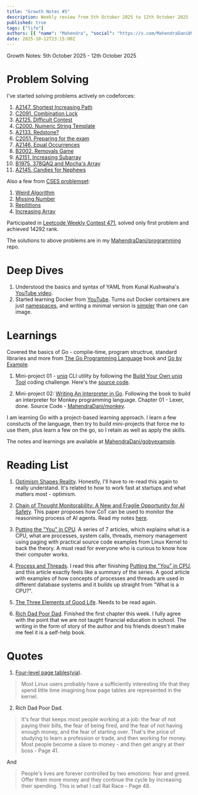 ```yaml
---
title: "Growth Notes #5"
description: Weekly review from 5th October 2025 to 12th October 2025
published: true
tags: ["life"]
authors: [{ "name": "Mahendra", "social": "https://x.com/MahendraDani09" }]
date: 2025-10-12T23:15:00Z
---
```

Growth Notes: 5th October 2025 - 12th October 2025

# Problem Solving
I've started solving problems actively on codeforces:
1. [A2147. Shortest Increasing Path](https://codeforces.com/contest/2147/problem/A)
2. [C2091. Combination Lock](https://codeforces.com/contest/2091/problem/C)
3. [A2125. Difficult Contest](https://codeforces.com/contest/2125/problem/A)
4. [C2000. Numeric String Template](https://codeforces.com/contest/2000/problem/C)
5. [A2133. Redstone?](https://codeforces.com/contest/2133/problem/A)
6. [C2051. Preparing for the exam](https://codeforces.com/contest/2051/problem/C)
7. [A2146. Equal Occurrences](https://codeforces.com/contest/2146/problem/A)
8. [B2002. Removals Game](https://codeforces.com/contest/2002/problem/B)
9. [A2151. Increasing Subarray](https://codeforces.com/contest/2151/problem/A)
10. [B1975. 378QAQ and Mocha's Array](https://codeforces.com/contest/1975/problem/B)
11. [A2145. Candies for Nephews](https://codeforces.com/contest/2145/problem/A)

Also a few from [CSES problemset](https://cses.fi/problemset/):
1. [Weird Algorithm](https://cses.fi/problemset/task/1068)
2. [Missing Number](https://cses.fi/problemset/task/1083)
3. [Repititions](https://cses.fi/problemset/task/1069)
4. [Increasing Array](https://cses.fi/problemset/task/1094)

Participated in [Leetcode Weekly Contest 471](https://leetcode.com/contest/weekly-contest-471/), solved only first problem and achieved 14292 rank.

The solutions to above problems are in my [MahendraDani/programming](https://github.com/MahendraDani/programming) repo.

# Deep Dives
1. Understood the basics and syntax of YAML from Kunal Kushwaha's [YouTube video](https://youtu.be/IA90BTozdow?si=wXQlj1k6Fu2onZvC).
2. Started learning Docker from [YouTube](https://youtu.be/pg19Z8LL06w?si=m9EWDyg6UavhK1nj). Turns out 
Docker containers are just [namespaces](https://youtu.be/-YnMr1lj4Z8?si=cOa4_vAMqEaebE3Y), and writing a minimal version 
is [simpler](https://youtu.be/Utf-A4rODH8?si=9h97bdZta7E0M6O) than one can image.

# Learnings
Covered the basics of Go - complie-time, program structrue, standard libraries and more from [The Go Programming Language](https://www.amazon.in/Go-Programming-Language-Alan-Donovan/dp/9332569711) book and [Go by Example](https://gobyexample.com/).
1. Mini-project 01 - [uniq](https://man7.org/linux/man-pages/man1/uniq.1.html) CLI utility by following the 
[Build Your Own uniq Tool](https://codingchallenges.fyi/challenges/challenge-uniq) coding challenge. Here's the 
[source code](https://github.com/MahendraDani/gobyexample/tree/main/mini-projects/uniq).

2. Mini-project 02: [Writing An Interpreter in Go](https://interpreterbook.com/). Following the book to build an interpreter for Monkey programming language. Chapter 01 - Lexer, done. Source Code - [MahendraDani/monkey](https://github.com/MahendraDani/monkey).

I am learning Go with a project-based learning approach. I learn a few constucts of the language, then try to build mini-projects that force me to use them, plus learn a few on the go, so I retain as well as apply the skills. 

The notes and learnings are available at [MahendraDani/gobyexample](https://github.com/MahendraDani/gobyexample).

# Reading List
1. [Optimism Shapes Reality](https://alexw.substack.com/p/optimism-shapes-reality).
Honestly, I'll have to re-read this again to really understand. It's related to how to work fast at startups and what matters
most - optimism.

2. [Chain of Thought Monitorability: A New and Fragile Opportunity for AI Safety](https://arxiv.org/pdf/2507.11473). This paper
proposes how CoT can be used to monitor the reasonining process of AI agents. Read my notes [here](https://mahendradani.vercel.app/blogs/chain-of-thought-monitorability).

3. [Putting the "You" in CPU](https://cpu.land/). A series of 7 articles, which explains what is a CPU, what are
processes, system calls, threads, memory management using paging with practical source code examples from Linux Kernel to
back the theory. A must read for everyone who is curious to know how their computer works.

4. [Process and Threads](https://planetscale.com/blog/processes-and-threads). I read this after finishing [Putting the "You" in CPU](https://cpu.land/), and this article exactly feels like a summary of the series. A good article with examples of how concepts of processes and threads are used in different database systems and it builds up straight from "What is a CPU?".

5. [The Three Elements of Good Life](https://www.themarginalian.org/2025/10/05/carl-rogers-good-life/). Needs to be read
again.

6. [Rich Dad Poor Dad](https://en.wikipedia.org/wiki/Rich_Dad_Poor_Dad). Finished the first chapter this week. I fully 
agree with the point that we are not taught financial education in school. The writing in the form of story of the author
and his friends doesn't make me feel it is a self-help book.

# Quotes 
1. [Four-level page tables](https://lwn.net/Articles/106177/)([via](https://cpu.land/epilogue)).
> Most Linux users probably have a sufficiently interesting life that they spend little time imagining how page tables are represented in the kernel.

2. Rich Dad Poor Dad.
> It's fear that keeps most people working at a job: the fear of not paying their bills, the fear of being fired, and the fear of not having enough money, and the fear of starting over. That's the price of studying to learn a profession or trade, and then
working for money. Most people become a slave to money - and then get angry at their boss - Page 41.

And
> People's lives are forever controlled by two emotions: fear and greed. Offer them more money and they continue the cycle by 
increasing their spending. This is what I call Rat Race - Page 48.

